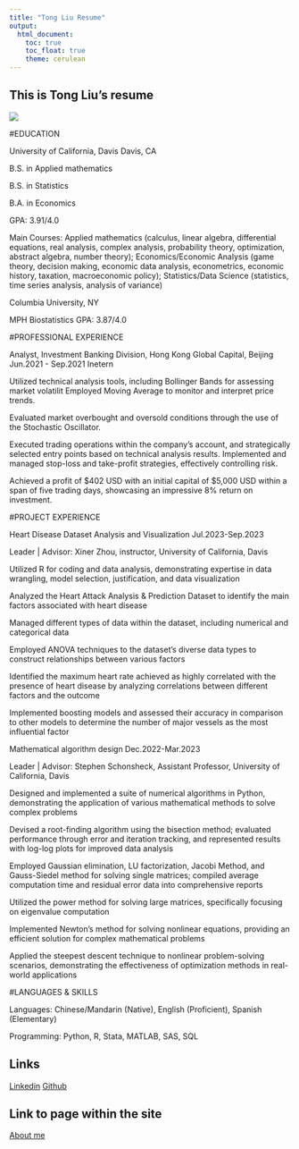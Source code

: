 ```yaml
---
title: "Tong Liu Resume"
output: 
  html_document:
    toc: true
    toc_float: true
    theme: cerulean
---
```


## This is Tong Liu's resume
![](tlimg.jpg)

#EDUCATION	

University of California, Davis Davis, CA

B.S. in Applied mathematics

B.S. in Statistics

B.A. in Economics

GPA: 3.91/4.0

Main Courses: Applied mathematics (calculus, linear algebra, differential equations, real analysis, complex analysis, probability theory, optimization, abstract algebra, number theory); Economics/Economic Analysis (game theory, decision making, economic data analysis, econometrics, economic history, taxation, macroeconomic policy); Statistics/Data Science (statistics, time series analysis, analysis of variance)

Columbia University, NY

MPH Biostatistics GPA: 3.87/4.0

#PROFESSIONAL EXPERIENCE	

Analyst, Investment Banking Division, Hong Kong Global Capital, Beijing    	Jun.2021 - Sep.2021 Inetern	

Utilized technical analysis tools, including Bollinger Bands for assessing market volatilit
Employed Moving Average to monitor and interpret price trends.

Evaluated market overbought and oversold conditions through the use of the Stochastic Oscillator.

Executed trading operations within the company's account, and strategically  selected entry points based on technical analysis results.
Implemented and managed stop-loss and take-profit strategies, effectively controlling risk.

Achieved a profit of $402 USD with an initial capital of $5,000 USD within a span of five trading days, showcasing an impressive 8% return on investment.

#PROJECT EXPERIENCE

Heart Disease Dataset Analysis and Visualization      	Jul.2023-Sep.2023

Leader | Advisor: Xiner Zhou, instructor, University of California, Davis

Utilized R for coding and data analysis, demonstrating expertise in data wrangling, model selection, justification, and data visualization

Analyzed the Heart Attack Analysis & Prediction Dataset to identify the main factors associated with heart disease

Managed different types of data within the dataset, including numerical and categorical data

Employed ANOVA techniques to the dataset's diverse data types to construct relationships between various factors

Identified the maximum heart rate achieved as highly correlated with the presence of heart disease by analyzing correlations between different factors and the outcome

Implemented boosting models and assessed their accuracy in comparison to other models to determine the number of major vessels as the most influential factor

Mathematical algorithm design	Dec.2022-Mar.2023

Leader | Advisor: Stephen Schonsheck, Assistant Professor, University of California, Davis

Designed and implemented a suite of numerical algorithms in Python, demonstrating the application of various mathematical methods to solve complex problems

Devised a root-finding algorithm using the bisection method; evaluated performance through error and iteration tracking, and represented results with log-log plots for improved data analysis

Employed Gaussian elimination, LU factorization, Jacobi Method, and Gauss-Siedel method for solving single matrices; compiled average computation time and residual error data into comprehensive reports

Utilized the power method for solving large matrices, specifically focusing on eigenvalue computation

Implemented Newton's method for solving nonlinear equations, providing an efficient solution for complex mathematical problems

Applied the steepest descent technique to nonlinear problem-solving scenarios, demonstrating the effectiveness of optimization methods in real-world applications

#LANGUAGES & SKILLS	

Languages: Chinese/Mandarin (Native), English (Proficient), Spanish (Elementary)

Programming: Python, R, Stata, MATLAB, SAS, SQL


## Links
[Linkedin](https://www.linkedin.com/in/tong-liu-a86775275/)
[Github](https://github.com/tliu121-121/)

## Link to page within the site

[About me](about.html)